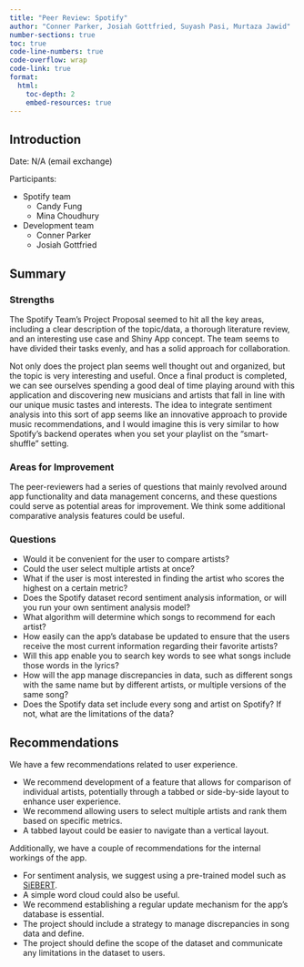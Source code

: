 ```yaml
---
title: "Peer Review: Spotify"
author: "Conner Parker, Josiah Gottfried, Suyash Pasi, Murtaza Jawid"
number-sections: true
toc: true
code-line-numbers: true
code-overflow: wrap
code-link: true
format:
  html:
    toc-depth: 2
    embed-resources: true
---
```


## Introduction

Date: N/A (email exchange)

Participants:

- Spotify team
  - Candy Fung
  - Mina Choudhury
- Development team
  - Conner Parker
  - Josiah Gottfried

## Summary

### Strengths

The Spotify Team's Project Proposal seemed to hit all the key areas, including a clear description of the topic/data, a thorough literature review, and an interesting use case and Shiny App concept. The team seems to have divided their tasks evenly, and has a solid approach for collaboration.

Not only does the project plan seems well thought out and organized, but the topic is very interesting and useful. Once a final product is completed, we can see ourselves spending a good deal of time playing around with this application and discovering new musicians and artists that fall in line with our unique music tastes and interests. The idea to integrate sentiment analysis into this sort of app seems like an innovative approach to provide music recommendations, and I would imagine this is very similar to how Spotify's backend operates when you set your playlist on the "smart-shuffle" setting.

### Areas for Improvement

The peer-reviewers had a series of questions that mainly revolved around app functionality and data management concerns, and these questions could serve as potential areas for improvement. We think some additional comparative analysis features could be useful.

### Questions

- Would it be convenient for the user to compare artists?
- Could the user select multiple artists at once?
- What if the user is most interested in finding the artist who scores the highest on a certain metric?
- Does the Spotify dataset record sentiment analysis information, or will you run your own sentiment analysis model?
- What algorithm will determine which songs to recommend for each artist?
- How easily can the app's database be updated to ensure that the users receive the most current information regarding their favorite artists?
- Will this app enable you to search key words to see what songs include those words in the lyrics?
- How will the app manage discrepancies in data, such as different songs with the same name but by different artists, or multiple versions of the same song?
- Does the Spotify data set include every song and artist on Spotify? If not, what are the limitations of the data?

## Recommendations

We have a few recommendations related to user experience.

- We recommend development of a feature that allows for comparison of individual artists, potentially through a tabbed or side-by-side layout to enhance user experience. 
- We recommend allowing users to select multiple artists and rank them based on specific metrics.
- A tabbed layout could be easier to navigate than a vertical layout.

Additionally, we have a couple of recommendations for the internal workings of the app.

- For sentiment analysis, we suggest using a pre-trained model such as [SiEBERT](https://huggingface.co/siebert/sentiment-roberta-large-english).
- A simple word cloud could also be useful.
- We recommend establishing a regular update mechanism for the app's database is essential.
- The project should include a strategy to manage discrepancies in song data and define.
- The project should define the scope of the dataset and communicate any limitations in the dataset to users.
